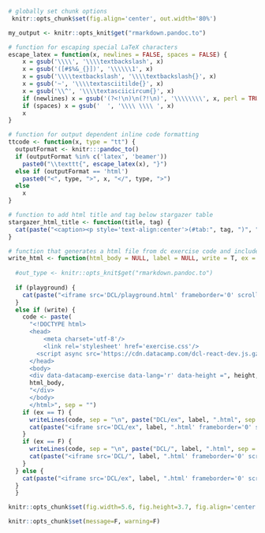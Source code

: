 
```r
# globally set chunk options
 knitr::opts_chunk$set(fig.align='center', out.width='80%')

my_output <- knitr::opts_knit$get("rmarkdown.pandoc.to")

# function for escaping special LaTeX characters
escape_latex = function(x, newlines = FALSE, spaces = FALSE) {
	x = gsub('\\\\', '\\\\textbackslash', x)
	x = gsub('([#$%&_{}])', '\\\\\\1', x)
	x = gsub('\\\\textbackslash', '\\\\textbackslash{}', x)
	x = gsub('~', '\\\\textasciitilde{}', x)
	x = gsub('\\^', '\\\\textasciicircum{}', x)
	if (newlines) x = gsub('(?<!\n)\n(?!\n)', '\\\\\\\\', x, perl = TRUE)
	if (spaces) x = gsub('  ', '\\\\ \\\\ ', x)
	x
}

# function for output dependent inline code formatting
ttcode <- function(x, type = "tt") {
  outputFormat <- knitr:::pandoc_to()
  if (outputFormat %in% c('latex', 'beamer'))
    paste0("\\texttt{", escape_latex(x), "}")
  else if (outputFormat == 'html')
    paste0("<", type, ">", x, "</", type, ">")
  else
    x
}

# function to add html title and tag below stargazer table
stargazer_html_title <- function(title, tag) {
  cat(paste("<caption><p style='text-align:center'>(#tab:", tag, ")", " ", title, "</p></caption>", sep = ""))
}

# function that generates a html file from dc exercise code and includes an iframe
write_html <- function(html_body = NULL, label = NULL, write = T, ex = T, height = 320, playground = F) {
  
  #out_type <- knitr::opts_knit$get("rmarkdown.pandoc.to")
  
  if (playground) {
    cat(paste("<iframe src='DCL/playground.html' frameborder='0' scrolling='no' style='width:100%;height:", height+20, "px'></iframe>", sep = ""))
  } 
  else if (write) {
    code <- paste(
      "<!DOCTYPE html>
      <head>
	      <meta charset='utf-8'/>
	      <link rel='stylesheet' href='exercise.css'/>
        <script async src='https://cdn.datacamp.com/dcl-react-dev.js.gz'></script>
      </head>
      <body>
      <div data-datacamp-exercise data-lang='r' data-height =", height, ">",
      html_body,
      "</div>
      </body>
      </html>", sep = "")
    if (ex == T) {
      writeLines(code, sep = "\n", paste("DCL/ex", label, ".html", sep = ""))
      cat(paste("<iframe src='DCL/ex", label, ".html' frameborder='0' scrolling='no' style='width:100%;height:", height+20, "px'></iframe>", sep = ""))
    }
    if (ex == F) {
      writeLines(code, sep = "\n", paste("DCL/", label, ".html", sep = ""))
      cat(paste("<iframe src='DCL/", label, ".html' frameborder='0' scrolling='no' style='width:100%;height:", height+20, "px'></iframe>", sep = ""))
    }
  } else {
    cat(paste("<iframe src='DCL/ex", label, ".html' frameborder='0' scrolling='no' style='width:100%;height:", height+20, "px'></iframe>", sep = ""))
  }
  }
```


```r
knitr::opts_chunk$set(fig.width=5.6, fig.height=3.7, fig.align='center', fig.pos = 'h') 
```


```r
knitr::opts_chunk$set(message=F, warning=F) 
```

